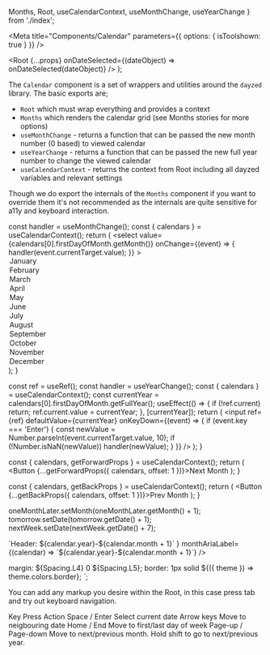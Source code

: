   Months,
  Root,
  useCalendarContext,
  useMonthChange,
  useYearChange
} from './index';

<Meta
  title="Components/Calendar"
  parameters={{
    options: { isToolshown: true }
  }}
/>


  <Root
    {...props}
    onDateSelected={(dateObject) => onDateSelected(dateObject)}
  />
);

The `Calendar` component is a set of wrappers and utilities around the `dayzed` library.
The basic exports are;

- `Root` which must wrap everything and provides a context
- `Months` which renders the calendar grid (see Months stories for more options)
- `useMonthChange` - returns a function that can be passed the new month number (0 based) to viewed calendar
- `useYearChange` - returns a function that can be passed the new full year number to change the viewed calendar
- `useCalendarContext` - returns the context from Root including all dayzed variables and relevant settings

Though we do export the internals of the `Months` component if you want to override them it's not recommended as the internals are quite sensitive for a11y and keyboard interaction.

  const handler = useMonthChange();
  const { calendars } = useCalendarContext();
  return (
    <select
      value={calendars[0].firstDayOfMonth.getMonth()}
      onChange={(event) => {
        handler(event.currentTarget.value);
      }}
    >
      <option value={0}>January</option>
      <option value={1}>February</option>
      <option value={2}>March</option>
      <option value={3}>April</option>
      <option value={4}>May</option>
      <option value={5}>June</option>
      <option value={6}>July</option>
      <option value={7}>August</option>
      <option value={8}>September</option>
      <option value={9}>October</option>
      <option value={10}>November</option>
      <option value={11}>December</option>
    </select>
  );
}

  const ref = useRef();
  const handler = useYearChange();
  const { calendars } = useCalendarContext();
  const currentYear = calendars[0].firstDayOfMonth.getFullYear();
  useEffect(() => {
    if (!ref.current) return;
    ref.current.value = currentYear;
  }, [currentYear]);
  return (
    <input
      ref={ref}
      defaultValue={currentYear}
      onKeyDown={(event) => {
        if (event.key === 'Enter') {
          const newValue = Number.parseInt(event.currentTarget.value, 10);
          if (!Number.isNaN(newValue)) handler(newValue);
        }
      }}
    />
  );
}

  const { calendars, getForwardProps } = useCalendarContext();
  return (
    <Button {...getForwardProps({ calendars, offset: 1 })}>Next Month</Button>
  );
}

  const { calendars, getBackProps } = useCalendarContext();
  return (
    <Button {...getBackProps({ calendars, offset: 1 })}>Prev Month</Button>
  );
}

oneMonthLater.setMonth(oneMonthLater.getMonth() + 1);
tomorrow.setDate(tomorrow.getDate() + 1);
nextWeek.setDate(nextWeek.getDate() + 7);

<Canvas>
  <Story name="3 Month Range">
    <StoryRoot monthsToDisplay={3} selected={[oneMonthLater]}>
      <Prev />
      <MonthSelect />
      <YearSelect />
      <Next />
      <Months />
    </StoryRoot>
  </Story>
</Canvas>

<Canvas>
  <Story name="2 Month Range">
    <StoryRoot
      monthsToDisplay={2}
      selected={[tomorrow]}
      showOutsideDays
      minDate={new Date()}
    >
      <Prev />
      <MonthSelect />
      <YearSelect />
      <Next />
      <Months />
    </StoryRoot>
  </Story>
</Canvas>

<Canvas>
  <Story name="Range with custom month header">
    <StoryRoot selected={[tomorrow, nextWeek]} showOutsideDays>
      <div>
        <Prev />
        <MonthSelect />
        <YearSelect />
        <Next />
      </div>
      <Months
        renderMonthHeader={(calendar) =>
          `Header: ${calendar.year}-${calendar.month + 1}`
        }
        monthAriaLabel={(calendar) => `${calendar.year}-${calendar.month + 1}`}
      />
    </StoryRoot>
  </Story>
</Canvas>

  margin: ${Spacing.L4} 0 ${Spacing.L5};
  border: 1px solid ${({ theme }) => theme.colors.border};
`;

<Canvas>
  <Story name="Single Day with extra markup">
    <StoryRoot selected={tomorrow} minDate={new Date()} maxDate={oneMonthLater}>
      <p>
        You can add any markup you desire within the Root, in this case press
        tab and try out keyboard navigation.
      </p>
      <SeparatedTable>
        <Thead>
          <Tr>
            <Th>Key Press</Th>
            <Th>Action</Th>
          </Tr>
        </Thead>
        <Tbody>
          <Tr>
            <Td>Space / Enter</Td>
            <Td>Select current date</Td>
          </Tr>
          <Tr>
            <Td>Arrow keys</Td>
            <Td>Move to neigbouring date</Td>
          </Tr>
          <Tr>
            <Td>Home / End</Td>
            <Td>Move to first/last day of week</Td>
          </Tr>
          <Tr>
            <Td>Page-up / Page-down</Td>
            <Td>
              Move to next/previous month. Hold shift to go to next/previous
              year.
            </Td>
          </Tr>
        </Tbody>
      </SeparatedTable>
      <Months />
    </StoryRoot>
  </Story>
</Canvas>
